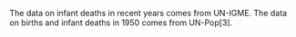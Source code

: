 
The data on infant deaths in recent years comes from UN-IGME. The data on births and infant deaths in 1950 comes from UN-Pop[3].